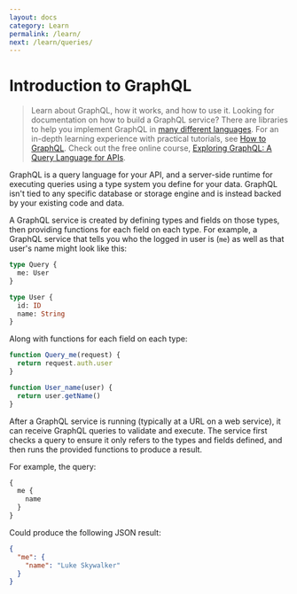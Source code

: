 ```yaml
---
layout: docs
category: Learn
permalink: /learn/
next: /learn/queries/
---
```


# Introduction to GraphQL

> Learn about GraphQL, how it works, and how to use it. Looking for documentation on how to build a GraphQL service?
> There are libraries to help you implement GraphQL in [many different languages](/code). For an in-depth learning experience
> with practical tutorials, see [How to GraphQL](https://howtographql.com). Check out the
> free online course,
> [Exploring GraphQL: A Query Language for APIs](https://edx.org/course/exploring-graphql-a-query-language-for-apis).

GraphQL is a query language for your API, and a server-side runtime for executing queries using a type system you define for your
data. GraphQL isn't tied to any specific database or storage engine and is instead backed by your existing code and data.

A GraphQL service is created by defining types and fields on those types, then providing functions for each field on each type.
For example, a GraphQL service that tells you who the logged in user is (`me`) as well as that user's name might look
like this:

```graphql
type Query {
  me: User
}

type User {
  id: ID
  name: String
}
```

Along with functions for each field on each type:

```js
function Query_me(request) {
  return request.auth.user
}

function User_name(user) {
  return user.getName()
}
```

After a GraphQL service is running (typically at a URL on a web service), it can receive GraphQL queries to validate and execute.
The service first checks a query to ensure it only refers to the types and fields defined, and then runs the provided functions
to produce a result.

For example, the query:

```graphql
{
  me {
    name
  }
}
```

Could produce the following JSON result:

```json
{
  "me": {
    "name": "Luke Skywalker"
  }
}
```
